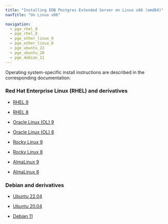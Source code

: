 ```yaml
---
title: "Installing EDB Postgres Extended Server on Linux x86 (amd64)"
navTitle: "On Linux x86"

navigation:
  - pge_rhel_9
  - pge_rhel_8
  - pge_other_linux_9
  - pge_other_linux_8
  - pge_ubuntu_22
  - pge_ubuntu_20
  - pge_debian_11
---
```


Operating system-specific install instructions are described in the corresponding documentation:

### Red Hat Enterprise Linux (RHEL) and derivatives

- [RHEL 9](pge_rhel_9)

- [RHEL 8](pge_rhel_8)

- [Oracle Linux (OL) 9](pge_rhel_9)

- [Oracle Linux (OL) 8](pge_rhel_8)

- [Rocky Linux 9](pge_other_linux_9)

- [Rocky Linux 8](pge_other_linux_8)

- [AlmaLinux 9](pge_other_linux_9)

- [AlmaLinux 8](pge_other_linux_8)

### Debian and derivatives

- [Ubuntu 22.04](pge_ubuntu_22)

- [Ubuntu 20.04](pge_ubuntu_20)

- [Debian 11](pge_debian_11)
